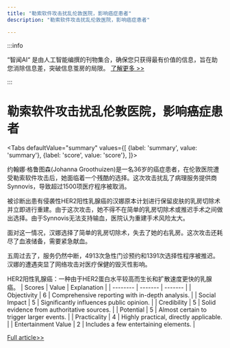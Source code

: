 ```yaml
---
title: "勒索软件攻击扰乱伦敦医院，影响癌症患者"
description: "勒索软件攻击扰乱伦敦医院，影响癌症患者"

---
```



:::info

“智闻AI“ 是由人工智能编撰的刊物集合，确保您只获得最有价值的信息，旨在助您消除信息差，突破信息茧房的局限。  [了解更多 >>](/)

:::

# 勒索软件攻击扰乱伦敦医院，影响癌症患者


<Tabs
	defaultValue="summary"
	values={[
	{label: 'summary', value: 'summary'},
	{label: 'score', value: 'score'},
]}>
<TabItem value="summary">


约翰娜·格鲁图森(Johanna Groothuizen)是一名36岁的癌症患者，在伦敦医院遭受勒索软件攻击后，她面临着一个残酷的选择。这次攻击扰乱了病理服务提供商Synnovis，导致超过1500项医疗程序被取消。

被诊断出患有侵袭性HER2阳性乳腺癌的汉娜原本计划进行保留皮肤的乳房切除术并立即进行重建。由于这次攻击，她不得不在简单的乳房切除术或推迟手术之间做出选择。由于Synnovis无法支持输血，医院认为重建手术风险太大。

面对这一情况，汉娜选择了简单的乳房切除术，失去了她的右乳房。这次攻击还耗尽了血液储备，需要紧急献血。

五周过去了，服务仍然中断，4913次急性门诊预约和1391次选择性程序被推迟。汉娜的遭遇突显了网络攻击对医疗保健的毁灭性影响。

HER2阳性乳腺癌：一种由于HER2蛋白水平较高而生长和扩散速度更快的乳腺癌。
</TabItem>
<TabItem value="score">
	| Scores     | Value   | Explanation |
	| -------- | ------- | ------- |
	| Objectivity  | 6    | Comprehensive reporting with in-depth analysis.    |
	| Social Impact | 5     | Significantly influences public opinion.    |
	| Credibility    | 5    | Solid evidence from authoritative sources.    |
	| Potential    | 5    | Almost certain to trigger larger events.    |
	| Practicality    | 4    | Highly practical, directly applicable.    |
	| Entertainment Value    | 2    | Includes a few entertaining elements.    |
</TabItem>
</Tabs>

[Full article>>](https://it.slashdot.org/story/24/07/06/0145227/cancer-patient-forced-to-make-terrible-decision-after-ransomware-attack-on-london-hospitals?utm_source=rss1.0mainlinkanon&utm_medium=feed)
